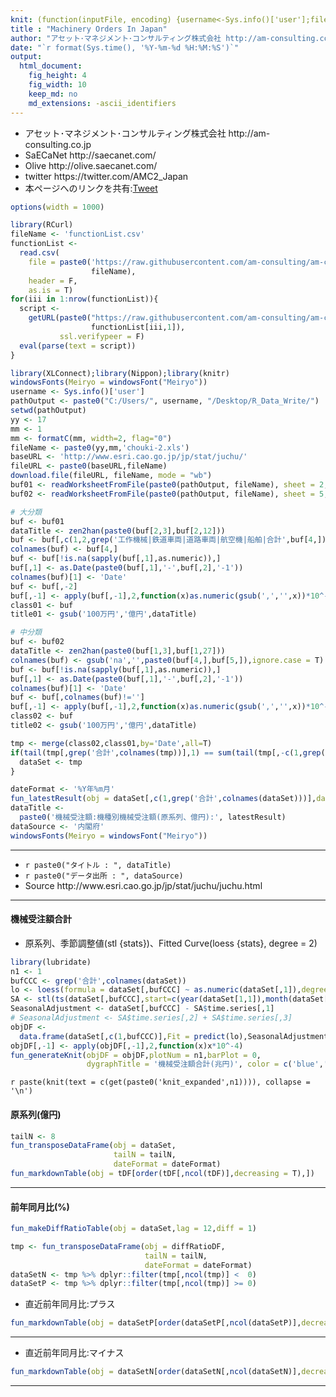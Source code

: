 ```yaml
---
knit: (function(inputFile, encoding) {username<-Sys.info()['user'];fileName<-'defaultPath.csv';pathToFile <-paste0('C:/Users/', username,'/Desktop/pathToCSV/');setwd(pathToFile);buf0<-read.csv(fileName,header = F,skip = 0,stringsAsFactor = F,check.names = F,fileEncoding = 'utf-8');timeStamp<-format(Sys.time(),'%Y%m%d%H%M%S');rmarkdown::render(inputFile, encoding = encoding, output_file = paste0('C:/Users/',username,buf0[2,1],'charts/','am-consulting.co.jp-MachineryOrders.html')) })
title : "Machinery Orders In Japan"
author: "アセット･マネジメント･コンサルティング株式会社 http://am-consulting.co.jp"
date: "`r format(Sys.time(), '%Y-%m-%d %H:%M:%S')`"
output: 
  html_document:
    fig_height: 4
    fig_width: 10
    keep_md: no
    md_extensions: -ascii_identifiers 
---
```

<link href="http://knowledgevault.saecanet.com/components/rmarkdown-html.css" rel="stylesheet">
<script src="http://knowledgevault.saecanet.com/components/JavascriptCode.js"></script>
<style>.main-container {max-width : 1000px;}</style>

- アセット･マネジメント･コンサルティング株式会社 http://am-consulting.co.jp
- SaECaNet http://saecanet.com/
- Olive http://olive.saecanet.com/
- twitter https://twitter.com/AMC2_Japan
- 本ページへのリンクを共有:<a href="https://twitter.com/share" class="twitter-share-button" data-via="AMC2_Japan" data-size="large">Tweet</a> <script>!function(d,s,id){var js,fjs=d.getElementsByTagName(s)[0],p=/^http:/.test(d.location)?'http':'https';if(!d.getElementById(id)){js=d.createElement(s);js.id=id;js.src=p+'://platform.twitter.com/widgets.js';fjs.parentNode.insertBefore(js,fjs);}}(document, 'script', 'twitter-wjs');</script>

```r
options(width = 1000)
```

```r
library(RCurl)
fileName <- 'functionList.csv'
functionList <-
  read.csv(
    file = paste0('https://raw.githubusercontent.com/am-consulting/am-consulting.github.io/master/csv/',
                  fileName),
    header = F,
    as.is = T)
for(iii in 1:nrow(functionList)){
  script <- 
    getURL(paste0("https://raw.githubusercontent.com/am-consulting/am-consulting.github.io/master/", 
                  functionList[iii,1]),
           ssl.verifypeer = F)
  eval(parse(text = script))
}
```

```r
library(XLConnect);library(Nippon);library(knitr)
windowsFonts(Meiryo = windowsFont("Meiryo"))
username <- Sys.info()['user']
pathOutput <- paste0("C:/Users/", username, "/Desktop/R_Data_Write/")
setwd(pathOutput)
yy <- 17
mm <- 1
mm <- formatC(mm, width=2, flag="0")
fileName <- paste0(yy,mm,'chouki-2.xls')
baseURL <- 'http://www.esri.cao.go.jp/jp/stat/juchu/'
fileURL <- paste0(baseURL,fileName)
download.file(fileURL, fileName, mode = "wb")
buf01 <- readWorksheetFromFile(paste0(pathOutput, fileName), sheet = 2, check.names = F, header = F)
buf02 <- readWorksheetFromFile(paste0(pathOutput, fileName), sheet = 5, check.names = F, header = F)
```

```r
# 大分類
buf <- buf01
dataTitle <- zen2han(paste0(buf[2,3],buf[2,12]))
buf <- buf[,c(1,2,grep('工作機械|鉄道車両|道路車両|航空機|船舶|合計',buf[4,]))]
colnames(buf) <- buf[4,]
buf <- buf[!is.na(sapply(buf[,1],as.numeric)),]
buf[,1] <- as.Date(paste0(buf[,1],'-',buf[,2],'-1'))
colnames(buf)[1] <- 'Date'
buf <- buf[,-2]
buf[,-1] <- apply(buf[,-1],2,function(x)as.numeric(gsub(',','',x))*10^-2)
class01 <- buf
title01 <- gsub('100万円','億円',dataTitle)
```

```r
# 中分類
buf <- buf02
dataTitle <- zen2han(paste0(buf[1,3],buf[1,27]))
colnames(buf) <- gsub('na','',paste0(buf[4,],buf[5,]),ignore.case = T)
buf <- buf[!is.na(sapply(buf[,1],as.numeric)),]
buf[,1] <- as.Date(paste0(buf[,1],'-',buf[,2],'-1'))
colnames(buf)[1] <- 'Date'
buf <- buf[,colnames(buf)!='']
buf[,-1] <- apply(buf[,-1],2,function(x)as.numeric(gsub(',','',x))*10^-2)
class02 <- buf
title02 <- gsub('100万円','億円',dataTitle)
```

```r
tmp <- merge(class02,class01,by='Date',all=T)
if(tail(tmp[,grep('合計',colnames(tmp))],1) == sum(tail(tmp[,-c(1,grep('合計',colnames(tmp)))],1))){
  dataSet <- tmp
}
```

```r
dateFormat <- '%Y年%m月'
fun_latestResult(obj = dataSet[,c(1,grep('合計',colnames(dataSet)))],dateFormat=dateFormat)
dataTitle <- 
  paste0('機械受注額:機種別機械受注額(原系列、億円):', latestResult)
dataSource <- '内閣府'
windowsFonts(Meiryo = windowsFont("Meiryo"))
```

***

- `r paste0("タイトル : ", dataTitle)`
- `r paste0("データ出所 : ", dataSource)`
- Source http://www.esri.cao.go.jp/jp/stat/juchu/juchu.html

***

#### 機械受注額合計
- 原系列、季節調整値(stl {stats})、Fitted Curve(loess {stats}, degree = 2)

```r
library(lubridate)
n1 <- 1
bufCCC <- grep('合計',colnames(dataSet))
lo <- loess(formula = dataSet[,bufCCC] ~ as.numeric(dataSet[,1]),degree = 2)
SA <- stl(ts(dataSet[,bufCCC],start=c(year(dataSet[1,1]),month(dataSet[1,1])),frequency=12),s.window="periodic")
SeasonalAdjustment <- dataSet[,bufCCC] - SA$time.series[,1]
# SeasonalAdjustment <- SA$time.series[,2] + SA$time.series[,3]
objDF <- 
  data.frame(dataSet[,c(1,bufCCC)],Fit = predict(lo),SeasonalAdjustment,check.names = F,stringsAsFactors = F)
objDF[,-1] <- apply(objDF[,-1],2,function(x)x*10^-4)
fun_generateKnit(objDF = objDF,plotNum = n1,barPlot = 0, 
                 dygraphTitle = '機械受注額合計(兆円)', color = c('blue','red','darkorange'))
```

`r paste(knit(text = c(get(paste0('knit_expanded',n1)))), collapse = '\n')`

#### 原系列(億円)

```r
tailN <- 8
fun_transposeDataFrame(obj = dataSet,
                       tailN = tailN,
                       dateFormat = dateFormat)
fun_markdownTable(obj = tDF[order(tDF[,ncol(tDF)],decreasing = T),])
```

***
#### 前年同月比(%)

```r
fun_makeDiffRatioTable(obj = dataSet,lag = 12,diff = 1)
```

```r
tmp <- fun_transposeDataFrame(obj = diffRatioDF,
                              tailN = tailN, 
                              dateFormat = dateFormat)
dataSetN <- tmp %>% dplyr::filter(tmp[,ncol(tmp)] <  0)
dataSetP <- tmp %>% dplyr::filter(tmp[,ncol(tmp)] >= 0)
```

- 直近前年同月比:プラス

```r
fun_markdownTable(obj = dataSetP[order(dataSetP[,ncol(dataSetP)],decreasing = T),])
```

***
- 直近前年同月比:マイナス

```r
fun_markdownTable(obj = dataSetN[order(dataSetN[,ncol(dataSetN)],decreasing = F),])
```

***
<script>MakeNegative();</script>
<script>
  (function(i,s,o,g,r,a,m){i['GoogleAnalyticsObject']=r;i[r]=i[r]||function(){
  (i[r].q=i[r].q||[]).push(arguments)},i[r].l=1*new Date();a=s.createElement(o),
  m=s.getElementsByTagName(o)[0];a.async=1;a.src=g;m.parentNode.insertBefore(a,m)
  })(window,document,'script','https://www.google-analytics.com/analytics.js','ga');

  ga('create', 'UA-3077339-5', 'auto');
  ga('send', 'pageview');

</script>

